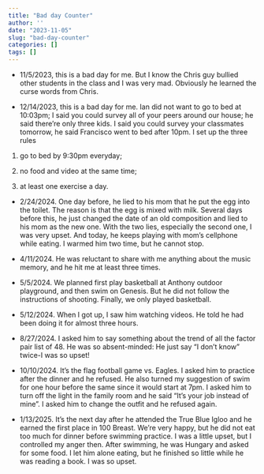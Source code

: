 ```yaml
---
title: "Bad day Counter"
author: ''
date: "2023-11-05"
slug: "bad-day-counter"
categories: []
tags: []
---
```


- 11/5/2023, this is a bad day for me. But I know the Chris guy bullied other students in the class and I was very mad. Obviously he learned the curse words from Chris.

- 12/14/2023, this is a bad day for me. Ian did not want to go to bed at 10:03pm; I said you could survey all of your peers around our house; he said there're only three kids. I said you could survey your classmates tomorrow, he said Francisco went to bed after 10pm. I set up the three rules

1. go to bed by 9:30pm everyday;

2. no food and video at the same time;

3. at least one exercise a day.

- 2/24/2024. One day before, he lied to his mom that he put the egg into the toilet. The reason is that the egg is mixed with milk. Several days before this, he just changed the date of an old composition and lied to his mom as the new one. With the two lies, especially the second one, I was very upset. And today, he keeps playing with mom's cellphone while eating. I warmed him two time, but he cannot stop.

- 4/11/2024. He was reluctant to share with me anything about the music memory, and he hit me at least three times.

- 5/5/2024. We planned first play basketball at Anthony outdoor playground, and then swim on Genesis. But he did not follow the instructions of shooting. Finally, we only played basketball.

- 5/12/2024. When I got up, I saw him watching videos. He told he had been doing it for almost three hours.

- 8/27/2024. I asked him to say something about the trend of all the factor pair list of 48. He was so absent-minded: He just say "I don't know" twice-I was so upset!

- 10/10/2024. It's the flag football game vs. Eagles. I asked him to practice after the dinner and he refused. He also turned my suggestion of swim for one hour before the same since it would start at 7pm. I asked him to turn off the light in the family room and he said "It's your job instead of mine". I asked him to change the outfit and he refused again.

- 1/13/2025. It's the next day after he attended the True Blue Igloo and he earned the first place in 100 Breast. We're very happy, but he did not eat too much for dinner before swimming practice. I was a little upset, but I controlled my anger then. After swimming, he was Hungary and asked for some food. I let him alone eating, but he finished so little while he was reading a book. I was so upset.

